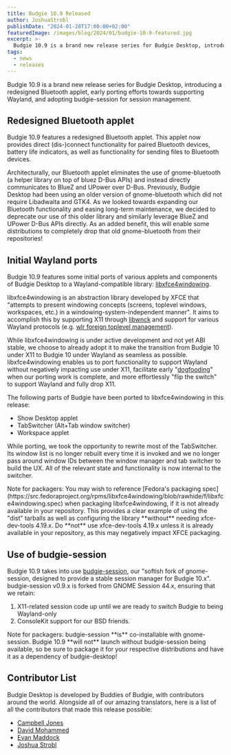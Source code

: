 ```yaml
---
title: Budgie 10.9 Released
author: JoshuaStrobl
publishDate: "2024-01-28T17:00:00+02:00"
featuredImage: /images/blog/2024/01/budgie-10-9-featured.jpg
excerpt: >-
  Budgie 10.9 is a brand new release series for Budgie Desktop, introducing a redesigned Bluetooth applet, early porting efforts towards supporting Wayland, and adopting budgie-session for session management.
tags:
  - news
  - releases
---
```


Budgie 10.9 is a brand new release series for Budgie Desktop, introducing a redesigned Bluetooth applet, early porting efforts towards supporting Wayland, and adopting budgie-session for session management.

## Redesigned Bluetooth applet

Budgie 10.9 features a redesigned Bluetooth applet. This applet now provides direct (dis-)connect functionality for paired Bluetooth devices, battery life indicators, as well as functionality for sending files to Bluetooth devices.

Architecturally, our Bluetooth applet eliminates the use of gnome-bluetooth (a helper library on top of bluez D-Bus APIs) and instead directly communicates to BlueZ and UPower over D-Bus. Previously, Budgie Desktop had been using an older version of gnome-bluetooth which did not require Libadwaita and GTK4. As we looked towards expanding our Bluetooth functionality and easing long-term maintenance, we decided to deprecate our use of this older library and similarly leverage BlueZ and UPower D-Bus APIs directly. As an added benefit, this will enable some distributions to completely drop that old gnome-bluetooth from their repositories!

## Initial Wayland ports

Budgie 10.9 features some initial ports of various applets and components of Budgie Desktop to a Wayland-compatible library: [libxfce4windowing](https://gitlab.xfce.org/xfce/libxfce4windowing).

libxfce4windowing is an abstraction library developed by XFCE that "attempts to present windowing concepts (screens, toplevel windows, workspaces, etc.) in a windowing-system-independent manner". It aims to accomplish this by supporting X11 through [libwnck](https://gitlab.gnome.org/GNOME/libwnck) and support for various Wayland protocols (e.g. [wlr foreign toplevel management](https://wayland.app/protocols/wlr-foreign-toplevel-management-unstable-v1)).

While libxfce4windowing is under active development and not yet ABI stable, we choose to already adopt it to make the transition from Budgie 10 under X11 to Budgie 10 under Wayland as seamless as possible. libxfce4windowing enables us to port functionality to support Wayland without negatively impacting use under X11, facilitate early "[dogfooding](https://en.wikipedia.org/wiki/Eating_your_own_dog_food)" when our porting work is complete, and more effortlessly "flip the switch" to support Wayland and fully drop X11.

The following parts of Budgie have been ported to libxfce4windowing in this release:

- Show Desktop applet
- TabSwitcher (Alt+Tab window switcher)
- Workspace applet

While porting, we took the opportunity to rewrite most of the TabSwitcher. Its window list is no longer rebuilt every time it is invoked and we no longer pass around window IDs between the window manager and tab switcher to build the UX. All of the relevant state and functionality is now internal to the switcher.

<Alert icon={false} severity="warning">
  Note for packagers: You may wish to reference [Fedora's packaging
  spec](https://src.fedoraproject.org/rpms/libxfce4windowing/blob/rawhide/f/libxfce4windowing.spec) when packaging
  libxfce4windowing, if it is not already available in your repository. This provides a clear example of using the
  "dist" tarballs as well as configuring the library **without** needing xfce-dev-tools 4.19.x. Do **not** use
  xfce-dev-tools 4.19.x unless it is already available in your repository, as this may negatively impact XFCE packaging.
</Alert>

## Use of budgie-session

Budgie 10.9 takes into use [budgie-session](https://github.com/BuddiesOfBudgie/budgie-session/), our "softish fork of gnome-session, designed to provide a stable session manager for Budgie 10.x". budgie-session v0.9.x is forked from GNOME Session 44.x, ensuring that we retain:

1. X11-related session code up until we are ready to switch Budgie to being Wayland-only
2. ConsoleKit support for our BSD friends.

<Alert icon={false} severity="warning">
  Note for packagers: budgie-session **is** co-installable with gnome-session. Budgie 10.9 **will not** launch without
  budgie-session being available, so be sure to package it for your respective distributions and have it as a dependency
  of budgie-desktop!
</Alert>

## Contributor List

Budgie Desktop is developed by Buddies of Budgie, with contributors around the world. Alongside all of our amazing translators, here is a list of all the contributors that made this release possible:

- [Campbell Jones](https://github.com/serebit?ref=buddiesofbudgie.org)
- [David Mohammed](https://github.com/fossfreedom?ref=buddiesofbudgie.org)
- [Evan Maddock](https://github.com/EbonJaeger?ref=buddiesofbudgie.org)
- [Joshua Strobl](https://github.com/JoshStrobl?ref=buddiesofbudgie.org)

<OCCallout />
